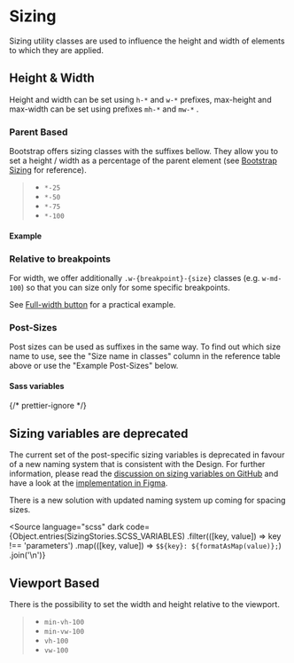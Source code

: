 
<Meta of={SizingStories} />

# Sizing

<div className="lead">
  Sizing utility classes are used to influence the height and width of elements to which they are
  applied.
</div>

## Height & Width

Height and width can be set using `h-*` and `w-*` prefixes, max-height and max-width can be set using prefixes `mh-*` and `mw-*` .

### Parent Based

Bootstrap offers sizing classes with the suffixes bellow. They allow you to set a height / width as a percentage of the parent element (see [Bootstrap Sizing](https://getbootstrap.com/docs/5.3/utilities/sizing/) for reference).

> - `*-25`
> - `*-50`
> - `*-75`
> - `*-100`

#### Example

<Canvas sourceState="shown" of={SizingStories.SizesPercent} />
<div className="hide-col-default">
  <Controls of={SizingStories.SizesPercent} />
</div>

### Relative to breakpoints

For width, we offer additionally `.w-{breakpoint}-{size}` classes (e.g. `w-md-100`) so that you can size only for some specific breakpoints.

See <a href="/?path=/docs/eb78afcb-ce92-4990-94b6-6536d5ec6af4--docs#full-width">Full-width button</a> for a practical example.

### Post-Sizes

Post sizes can be used as suffixes in the same way. To find out which size name to use, see the "Size name in classes" column in the reference table above or use the "Example Post-Sizes" below.

#### Sass variables

{/* prettier-ignore */}
<div class="alert alert-warning mb-bigger-big">
  <h2 class="alert-heading">Sizing variables are deprecated</h2>
  <p>The current set of the post-specific sizing variables is deprecated in favour of a new naming system that is consistent with the Design. For further information, please read the <a href="https://github.com/swisspost/design-system/discussions/588">discussion on sizing variables on GitHub</a> and have a look at the <a href="https://www.figma.com/file/ojCcgC5Zd12eUSzq6V5m24/Foundations?node-id=3%3A2&t=l8qimsXlxeMLOzs6-0">implementation in Figma</a>.</p>
  <p>There is a new solution with updated naming system up coming for spacing sizes.</p>
</div>

<Source
  language="scss"
  dark
  code={Object.entries(SizingStories.SCSS_VARIABLES)
    .filter(([key, value]) => key !== 'parameters')
    .map(([key, value]) => `$${key}: ${formatAsMap(value)};`)
    .join('\n')}
></Source>

<Canvas of={SizingStories.Sizes} />
<div className="hide-col-default">
  <Controls of={SizingStories.Sizes} />
</div>

## Viewport Based

There is the possibility to set the width and height relative to the viewport.

> - `min-vh-100`
> - `min-vw-100`
> - `vh-100`
> - `vw-100`

